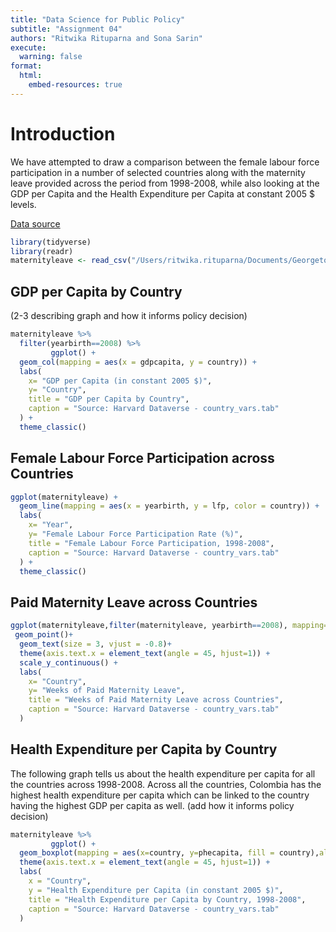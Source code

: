 ```yaml
---
title: "Data Science for Public Policy"
subtitle: "Assignment 04"
authors: "Ritwika Rituparna and Sona Sarin"
execute:
  warning: false
format:
  html:
    embed-resources: true
---
```


# Introduction

We have attempted to draw a comparison between the female labour force participation in a number of selected countries along with the maternity leave provided across the period from 1998-2008, while also looking at the GDP per Capita and the Health Expenditure per Capita at constant 2005 \$ levels.

[Data source](https://dataverse.harvard.edu/file.xhtml?persistentId=doi:10.7910/DVN/YXYS7Y/2WHD9A&version=1.1)

```r
library(tidyverse)
library(readr)
maternityleave <- read_csv("/Users/ritwika.rituparna/Documents/Georgetown/Spring 2024/Intro to Data Science/assignment04/Data/maternity_country.csv")

```

## GDP per Capita by Country

(2-3 describing graph and how it informs policy decision)

```r
maternityleave %>%
  filter(yearbirth==2008) %>%
         ggplot() +
  geom_col(mapping = aes(x = gdpcapita, y = country)) +
  labs(
    x= "GDP per Capita (in constant 2005 $)",
    y= "Country",
    title = "GDP per Capita by Country",
    caption = "Source: Harvard Dataverse - country_vars.tab"
  ) + 
  theme_classic()

```

## Female Labour Force Participation across Countries

```r
ggplot(maternityleave) +
  geom_line(mapping = aes(x = yearbirth, y = lfp, color = country)) + 
  labs(
    x= "Year",
    y= "Female Labour Force Participation Rate (%)",
    title = "Female Labour Force Participation, 1998-2008",
    caption = "Source: Harvard Dataverse - country_vars.tab"  
  ) + 
  theme_classic()
```

## Paid Maternity Leave across Countries

```r

ggplot(maternityleave,filter(maternityleave, yearbirth==2008), mapping= aes(x = country, y = durw_lag3,label=durw_lag3)) +
 geom_point()+
  geom_text(size = 3, vjust = -0.8)+
  theme(axis.text.x = element_text(angle = 45, hjust=1)) +
  scale_y_continuous() +
  labs(
    x= "Country",
    y= "Weeks of Paid Maternity Leave",
    title = "Weeks of Paid Maternity Leave across Countries", 
    caption = "Source: Harvard Dataverse - country_vars.tab"
  )
```

## Health Expenditure per Capita by Country

The following graph tells us about the health expenditure per capita for all the countries across 1998-2008. Across all the countries, Colombia has the highest health expenditure per capita which can be linked to the country having the highest GDP per capita as well. (add how it informs policy decision)

```r
maternityleave %>%
         ggplot() +
  geom_boxplot(mapping = aes(x=country, y=phecapita, fill = country),alpha=0.1) +
  theme(axis.text.x = element_text(angle = 45, hjust=1)) +
  labs(
    x = "Country",
    y = "Health Expenditure per Capita (in constant 2005 $)",
    title = "Health Expenditure per Capita by Country, 1998-2008",
    caption = "Source: Harvard Dataverse - country_vars.tab"
  )
```
